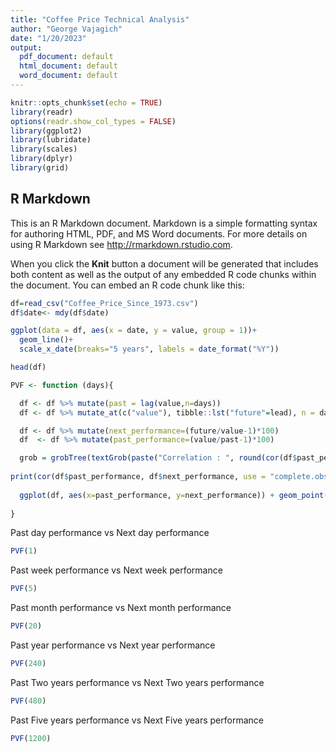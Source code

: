 ---
title: "Coffee Price Technical Analysis"
author: "George Vajagich"
date: "1/20/2023"
output:
  pdf_document: default
  html_document: default
  word_document: default
---

```{r setup, include=FALSE}
knitr::opts_chunk$set(echo = TRUE)
library(readr)
options(readr.show_col_types = FALSE)
library(ggplot2)
library(lubridate)
library(scales)
library(dplyr)
library(grid)

```

## R Markdown

This is an R Markdown document. Markdown is a simple formatting syntax for authoring HTML, PDF, and MS Word documents. For more details on using R Markdown see <http://rmarkdown.rstudio.com>.

When you click the **Knit** button a document will be generated that includes both content as well as the output of any embedded R code chunks within the document. You can embed an R code chunk like this:

```{r}

df=read_csv("Coffee_Price_Since_1973.csv")
df$date<- mdy(df$date)

```


```{r, echo=FALSE}
ggplot(data = df, aes(x = date, y = value, group = 1))+
  geom_line()+
  scale_x_date(breaks="5 years", labels = date_format("%Y"))
```

```{r}
head(df)
```

```{r}
PVF <- function (days){

  df <- df %>% mutate(past = lag(value,n=days))
  df <- df %>% mutate_at(c("value"), tibble::lst("future"=lead), n = days)

  df <- df %>% mutate(next_performance=(future/value-1)*100)
  df  <- df %>% mutate(past_performance=(value/past-1)*100)

  grob = grobTree(textGrob(paste("Correlation : ", round(cor(df$past_performance, df$next_performance, use = "complete.obs"),4)), x = 0.75, y = 0.95, gp = gpar(col = "red", fontsize = 12)))
  
print(cor(df$past_performance, df$next_performance, use = "complete.obs")) 
  
  ggplot(df, aes(x=past_performance, y=next_performance)) + geom_point(size=0.5) + annotation_custom(grob) + theme(aspect.ratio=1)
  
}

```


Past day performance vs Next day performance
```{r}
PVF(1)
```

Past week performance vs Next week performance
```{r}
PVF(5)
```

Past month performance vs Next month performance
```{r}
PVF(20)
```

Past year performance vs Next year performance
```{r}
PVF(240)
```

Past Two years performance vs Next Two years performance
```{r}
PVF(480)
```


Past Five years performance vs Next Five years performance
```{r}
PVF(1200)
```